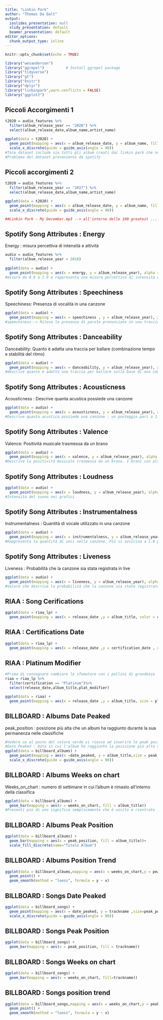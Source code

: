 ---
title: "Linkin Park"
author: "Thomas Da Dalt"
output:
  ioslides_presentation: null
  slidy_presentation: default
  beamer_presentation: default
editor_options:
  chunk_output_type: inline
---

```{r setup, include=FALSE}
knitr::opts_chunk$set(echo = TRUE)

library("wesanderson")
library("ggrepel")          # Install ggrepel package
library("tidyverse")
library("gt")
library("knitr")
library("dplyr")
library("linkinpark",warn.conflicts = FALSE)
library("ggplot2")

```

## Piccoli Accorgimenti 1
```{r, echo=FALSE}
t2020 = audio_features %>%
  filter(album_release_year == "2020") %>%
  select(album_release_date,album_name,artist_name)

ggplot(data = t2020) +
  geom_point(mapping = aes(x = album_release_date, y = album_name, fill = artist_name),color = "dark blue") +
  scale_x_discrete(guide = guide_axis(angle = 90))
#Tale dataset include sia tutti gli album creati dai linkin park che non, ogni album però possiede almeno una track (canzone) dei lp ---> valori corrispondenti a questi brani, quindi circa tutti i brani visualizzati dal 2018 in su si basano su canzoni anche non dei lp
#Problema del dataset proveniente da spotify
``` 

## Piccoli accorgimenti 2
```{r, echo=FALSE}
t2020 = audio_features %>%
  filter(album_release_year == "2017") %>%
  select(album_release_date,album_name,artist_name)

ggplot(data = t2020) +
  geom_point(mapping = aes(x = album_release_date, y = album_name, fill = artist_name), color = "dark red") +
  scale_x_discrete(guide = guide_axis(angle = 90))

##Linkin Park - My December.mp3 --> all'interno delle 100 greatest ... ever ovvero viene preso l'album che contiene ALMENO una track dei linkin park, questo è visibile anche negli anni precedenti / successivi
``` 
  
## Spotify Song Attributes : Energy
Energy : misura percettiva di intensità e attività
```{r, echo=FALSE}
audio = audio_features %>%
  filter(album_release_year < 2018)
  
ggplot(data = audio) +
  geom_point(mapping = aes(x = energy, y = album_release_year), alpha = 0.2, color = "red")
#misura da 0.0 a 1.0 e rappresenta una misura percettiva di intensità e attività.In genere le tracce energetiche sembrano veloci, rumorose e "disturbanti". Ad esempio il death metal possiede una energia elevata mentre un preludio di bach un punteggio molto basso.
```


## Spotify Song Attributes : Speechiness
Speechiness: Presenza di vocalità in una canzone 
```{r, echo=FALSE}
ggplot(data = audio) +
  geom_point(mapping = aes(x = speechiness , y = album_release_year), alpha = 0.2, color = "dark green")
#speechiness--> Rileva la presenza di parole pronunciate in una traccia (se la vocalità di una canzone è superiore a 0,66 allora è probabilmente composta da parole pronuncate, compreso tra 0,33 e 0,66 è una canzone che può contenere sia musica che parole e un punteggio inferiore a 0,33 significa che la canzone non ha alcun parlato)
```


## Spotify Song Attributes : Danceability
Danceability: Quanto è adatta una traccia per ballare (combinazione tempo e stabilità del ritmo)
```{r, echo=FALSE}
ggplot(data = audio) +
  geom_point(mapping = aes(x = danceability, y = album_release_year), alpha = 0.2, color = "blue")
#descrive quanto è adatta una traccia per ballare sulla base di una combinazione di elementi musicali tra cui tempo, stabilità del ritmo e forza del ritmo 
```


## Spotify Song Attributes : Acousticness
Acousticness : Descrive quanta acustica possiede una canzone
```{r, echo=FALSE}
ggplot(data = audio) +
  geom_point(mapping = aes(x = acousticness, y = album_release_year), alpha = 0.2, color = "orange")
#Descrive quanta acustica possiede una canzone : un punteggio pari a 1.0 indica che è molto acustica (ovvero creando musica che utilizza solo o principalmente mezzi acustici anzichè elettrici o elettronici) 
```


## Spotify Song Attributes : Valence
Valence: Positività musicale trasmessa da un brano 
```{r, echo=FALSE}
ggplot(data = audio) +
  geom_point(mapping = aes(x = valence, y = album_release_year), alpha = 0.2, color = "brown")
#Descrive la positività musicale trasmessa da un brano. I brani con alta valenza suonano più positivi (trasmettono felicità, allegria,...) mentre i brani con valenza bassa suonano più negativi (trasmettono tristezza, ...)
```


## Spotify Song Attributes : Loudness 
```{r, echo=FALSE}
ggplot(data = audio) +
  geom_point(mapping = aes(x = loudness, y = album_release_year), alpha = 0.2, color = "purple")
#Intensità del suono nei grafici 
```


## Spotify Song Attributes : Instrumentalness
Instrumentalness : Quantità di vocale utilizzato in una canzone
```{r, echo=FALSE}
ggplot(data = audio) +
  geom_point(mapping = aes(x = instrumentalness, y = album_release_year), alpha = 0.2, color = "#56B4E9")
#Rappresenta la quantità di voci nella canzone. Più si avvicina a 1.0 più la canzone è strumentale.
```


## Spotify Song Attributes : Liveness
Liveness : Probabilità che la canzone sia stata registrata in live
```{r, echo=FALSE}
ggplot(data = audio) +
  geom_point(mapping = aes(x = liveness, y = album_release_year), alpha = 0.2, color = "#CC79A7")
#Valore che descrive la probabilità che la canzone sia stata registrata in live. Accordandosi con la documentazione ufficiale un valore superiore a 0.8 significa che certamente sia stata cantata in live
```

## RIAA : Song Cerifications
```{r, echo=FALSE}
ggplot(data = riaa_lp) +
  geom_point(mapping = aes(x = release_date ,y = album_title, color = certification))
```


## RIAA : Certifications Date
```{r, echo=FALSE}
ggplot(data = riaa_lp) +
  geom_point(mapping = aes(x = release_date ,y = certification_date , color = certification))
```


## RIAA : Platinum Modifier
```{r, echo=FALSE}
#Prima di consegnare cambiare le sfumature con i pallini di grandezza
riaa = riaa_lp %>%
  filter(certification == "Platinum")%>%
  select(release_date,album_title,plat_modifier)

ggplot(data = riaa) +
  geom_point(mapping = aes(x = release_date ,y = album_title, size = plat_modifier),color = "violet")
```


## BILLBOARD : Albums Date Peaked
peak_position : posizione più alta che un album ha raggiunto durante la sua permanenza nelle classifiche

```{r, echo=FALSE}
#Vedere se al posto del colore verde si riesce ad inserire le peak position
#Date_Peaked : Data in cui l'album ha raggiunto la posizione più alta durante la sua permanenza nelle classifiche
ggplot(data = billboard_albums) +
  geom_point(mapping = aes(x =date_peaked, y = album_title,size = peak_position),color = "red")+
  scale_x_discrete(guide = guide_axis(angle = 90))
```


## BILLBOARD : Albums Weeks on chart
Weeks_on_chart : numero di settimane in cui l'album è rimasto all'interno della classifica
```{r, echo=FALSE}
ggplot(data = billboard_albums) + 
  geom_bar(mapping = aes(x = weeks_on_chart, fill = album_title))
#Presenti più di uno significa semplicemente che è uscito e rientrato
```


## BILLBOARD : Albums Peak Position
```{r, echo=FALSE}
ggplot(data = billboard_albums) + 
  geom_bar(mapping = aes(x = peak_position, fill = album_title))+
  scale_fill_discrete(name="Titolo Album")
```

## BILLBOARD : Albums Position Trend
```{r, echo=FALSE}
ggplot(data = billboard_albums,mapping = aes(x = weeks_on_chart,y = peak_position)) + 
  geom_point() +
  geom_smooth(method = "loess", formula = y ~ x)
```

## BILLBOARD : Songs Date Peaked
```{r, echo=FALSE}
ggplot(data = billboard_songs) +
  geom_point(mapping = aes(x = date_peaked, y = trackname ,size=peak_position), color = "blue") +
  scale_x_discrete(guide = guide_axis(angle = 90))
```

## BILLBOARD : Songs Peak Position
```{r, echo=FALSE}
ggplot(data = billboard_songs) +
  geom_bar(mapping = aes(x = peak_position, fill = trackname))
```

## BILLBOARD : Songs Weeks on chart
```{r, echo=FALSE}
ggplot(data = billboard_songs) + 
  geom_bar(mapping = aes(x = weeks_on_chart, fill=trackname))
```

## BILLBOARD : Songs position trend
```{r, echo=FALSE}
ggplot(data = billboard_songs,mapping = aes(x = weeks_on_chart,y = peak_position)) + 
  geom_point() +
  geom_smooth(method = "loess", formula = y ~ x)
```


